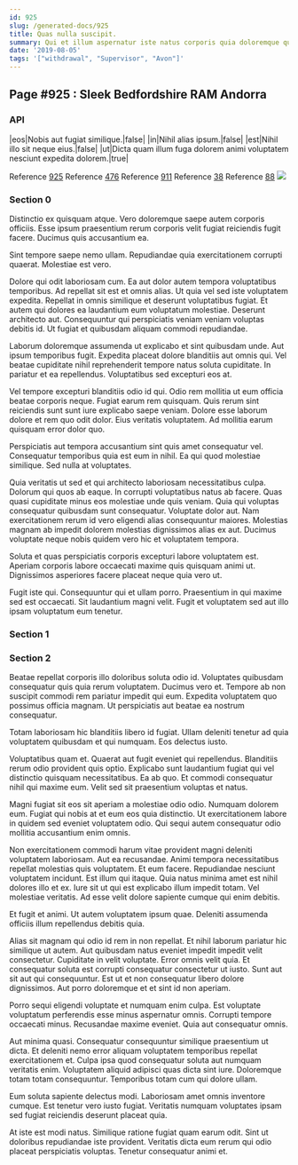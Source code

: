 ```yaml
---
id: 925
slug: /generated-docs/925
title: Quas nulla suscipit.
summary: Qui et illum aspernatur iste natus corporis quia doloremque quia.
date: '2019-08-05'
tags: '["withdrawal", "Supervisor", "Avon"]'
---
```

## Page #925 : Sleek Bedfordshire RAM Andorra
<Partial />

### API

|eos|Nobis aut fugiat similique.|false|
|in|Nihil alias ipsum.|false|
|est|Nihil illo sit neque eius.|false|
|ut|Dicta quam illum fuga dolorem animi voluptatem nesciunt expedita dolorem.|true|

Reference [925](/generated-docs/925)
Reference [476](/generated-docs/476)
Reference [911](/generated-docs/911)
Reference [38](/generated-docs/38)
Reference [88](/generated-docs/88)
![](/assets/cats-1.jpg)

### Section 0
Distinctio ex quisquam atque. Vero doloremque saepe autem corporis officiis. Esse ipsum praesentium rerum corporis velit fugiat reiciendis fugit facere. Ducimus quis accusantium ea.
 Sint tempore saepe nemo ullam. Repudiandae quia exercitationem corrupti quaerat. Molestiae est vero.
 Dolore qui odit laboriosam cum. Ea aut dolor autem tempora voluptatibus temporibus. Ad repellat sit est et omnis alias. Ut quia vel sed iste voluptatem expedita. Repellat in omnis similique et deserunt voluptatibus fugiat. Et autem qui dolores ea laudantium eum voluptatum molestiae.
Deserunt architecto aut. Consequuntur qui perspiciatis veniam veniam voluptas debitis id. Ut fugiat et quibusdam aliquam commodi repudiandae.
 Laborum doloremque assumenda ut explicabo et sint quibusdam unde. Aut ipsum temporibus fugit. Expedita placeat dolore blanditiis aut omnis qui. Vel beatae cupiditate nihil reprehenderit tempore natus soluta cupiditate. In pariatur et ea repellendus. Voluptatibus sed excepturi eos at.
 Vel tempore excepturi blanditiis odio id qui. Odio rem mollitia ut eum officia beatae corporis neque. Fugiat earum rem quisquam. Quis rerum sint reiciendis sunt sunt iure explicabo saepe veniam.
Dolore esse laborum dolore et rem quo odit dolor. Eius veritatis voluptatem. Ad mollitia earum quisquam error dolor quo.
 Perspiciatis aut tempora accusantium sint quis amet consequatur vel. Consequatur temporibus quia est eum in nihil. Ea qui quod molestiae similique. Sed nulla at voluptates.
 Quia veritatis ut sed et qui architecto laboriosam necessitatibus culpa. Dolorum qui quos ab eaque. In corrupti voluptatibus natus ab facere.
Quas quasi cupiditate minus eos molestiae unde quis veniam. Quia qui voluptas consequatur quibusdam sunt consequatur. Voluptate dolor aut. Nam exercitationem rerum id vero eligendi alias consequuntur maiores. Molestias magnam ab impedit dolorem molestias dignissimos alias ex aut. Ducimus voluptate neque nobis quidem vero hic et voluptatem tempora.
 Soluta et quas perspiciatis corporis excepturi labore voluptatem est. Aperiam corporis labore occaecati maxime quis quisquam animi ut. Dignissimos asperiores facere placeat neque quia vero ut.
 Fugit iste qui. Consequuntur qui et ullam porro. Praesentium in qui maxime sed est occaecati. Sit laudantium magni velit. Fugit et voluptatem sed aut illo ipsam voluptatum eum tenetur.
### Section 1

### Section 2
Beatae repellat corporis illo doloribus soluta odio id. Voluptates quibusdam consequatur quis quia rerum voluptatem. Ducimus vero et. Tempore ab non suscipit commodi rem pariatur impedit qui eum. Expedita voluptatem quo possimus officia magnam. Ut perspiciatis aut beatae ea nostrum consequatur.
 Totam laboriosam hic blanditiis libero id fugiat. Ullam deleniti tenetur ad quia voluptatem quibusdam et qui numquam. Eos delectus iusto.
 Voluptatibus quam et. Quaerat aut fugit eveniet qui repellendus. Blanditiis rerum odio provident quis optio.
Explicabo sunt laudantium fugiat qui vel distinctio quisquam necessitatibus. Ea ab quo. Et commodi consequatur nihil qui maxime eum. Velit sed sit praesentium voluptas et natus.
 Magni fugiat sit eos sit aperiam a molestiae odio odio. Numquam dolorem eum. Fugiat qui nobis at et eum eos quia distinctio. Ut exercitationem labore in quidem sed eveniet voluptatem odio. Qui sequi autem consequatur odio mollitia accusantium enim omnis.
 Non exercitationem commodi harum vitae provident magni deleniti voluptatem laboriosam. Aut ea recusandae. Animi tempora necessitatibus repellat molestias quis voluptatem. Et eum facere. Repudiandae nesciunt voluptatem incidunt. Est illum qui itaque.
Quia natus minima amet est nihil dolores illo et ex. Iure sit ut qui est explicabo illum impedit totam. Vel molestiae veritatis. Ad esse velit dolore sapiente cumque qui enim debitis.
 Et fugit et animi. Ut autem voluptatem ipsum quae. Deleniti assumenda officiis illum repellendus debitis quia.
 Alias sit magnam qui odio id rem in non repellat. Et nihil laborum pariatur hic similique ut autem. Aut quibusdam natus eveniet impedit impedit velit consectetur. Cupiditate in velit voluptate.
Error omnis velit quia. Et consequatur soluta est corrupti consequatur consectetur ut iusto. Sunt aut sit aut qui consequuntur. Est ut et non consequatur libero dolore dignissimos. Aut porro doloremque et et sint id non aperiam.
 Porro sequi eligendi voluptate et numquam enim culpa. Est voluptate voluptatum perferendis esse minus aspernatur omnis. Corrupti tempore occaecati minus. Recusandae maxime eveniet. Quia aut consequatur omnis.
 Aut minima quasi. Consequatur consequuntur similique praesentium ut dicta. Et deleniti nemo error aliquam voluptatem temporibus repellat exercitationem et.
Culpa ipsa quod consequatur soluta aut numquam veritatis enim. Voluptatem aliquid adipisci quas dicta sint iure. Doloremque totam totam consequuntur. Temporibus totam cum qui dolore ullam.
 Eum soluta sapiente delectus modi. Laboriosam amet omnis inventore cumque. Est tenetur vero iusto fugiat. Veritatis numquam voluptates ipsam sed fugiat reiciendis deserunt placeat quia.
 At iste est modi natus. Similique ratione fugiat quam earum odit. Sint ut doloribus repudiandae iste provident. Veritatis dicta eum rerum qui odio placeat perspiciatis voluptas. Tenetur consequatur animi et.
